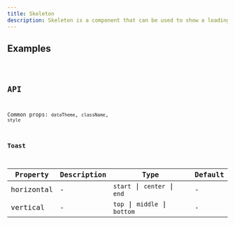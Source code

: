 ```yaml
---
title: Skeleton
description: Skeleton is a component that can be used to show a loading state of a component.
---
```


## Examples

<code src="./demo/basic.tsx" />

## API

Common props: `dataTheme`, `className`, `style`

### Toast

| Property   | Description | Type                          | Default |
| ---------- | ----------- | ----------------------------- | ------- |
| horizontal | -           | `start` \| `center` \| `end`  | -       |
| vertical   | -           | `top` \| `middle` \| `bottom` | -       |
